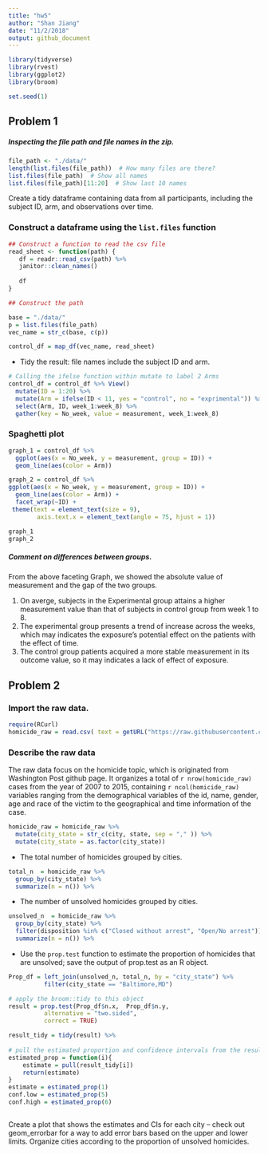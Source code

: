 ```yaml
---
title: "hw5"
author: "Shan Jiang"
date: "11/2/2018"
output: github_document
---
```

```r
library(tidyverse)
library(rvest)
library(ggplot2)
library(broom)

set.seed(1)
```

## Problem 1

##### Inspecting the file path and file names in the zip.
```r
file_path <- "./data/"
length(list.files(file_path))  # How many files are there?
list.files(file_path)  # Show all names
list.files(file_path)[11:20]  # Show last 10 names

```

Create a tidy dataframe containing data from all participants, including the subject ID, arm, and observations over time.


### Construct a dataframe using the `list.files` function
```r
## Construct a function to read the csv file
read_sheet <- function(path) {
   df = readr::read_csv(path) %>% 
   janitor::clean_names()
   
   df
}

## Construct the path 

base = "./data/"
p = list.files(file_path)
vec_name = str_c(base, c(p))

control_df = map_df(vec_name, read_sheet)

```

* Tidy the result: file names include the subject ID and arm.
```r
# Calling the ifelse function within mutate to label 2 Arms
control_df = control_df %>% View()
  mutate(ID = 1:20) %>% 
  mutate(Arm = ifelse(ID < 11, yes = "control", no = "exprimental")) %>%  
  select(Arm, ID, week_1:week_8) %>% 
  gather(key = No_week, value = measurement, week_1:week_8)

```

### Spaghetti plot 
```r
graph_1 = control_df %>% 
  ggplot(aes(x = No_week, y = measurement, group = ID)) +
  geom_line(aes(color = Arm))

graph_2 = control_df %>% 
ggplot(aes(x = No_week, y = measurement, group = ID)) +
  geom_line(aes(color = Arm)) + 
  facet_wrap(~ID) +
 theme(text = element_text(size = 9),
        axis.text.x = element_text(angle = 75, hjust = 1)) 

graph_1
graph_2
```

##### Comment on differences between groups.

From the above faceting Graph, we showed the absolute value of measurement and the gap of the two groups. 

1. On averge, subjects in the Experimental group attains a higher measurement value than that of subjects in control group from week 1 to 8. 
2. The experimental group presents a trend of increase across the weeks, which may indicates the exposure's potential effect on the patients with the effect of time. 
3. The control group patients acquired a more stable measurement in its outcome value, so it may indicates a lack of effect of exposure. 


## Problem 2

### Import the raw data.
```r
require(RCurl)
homicide_raw = read.csv( text = getURL("https://raw.githubusercontent.com/washingtonpost/data-homicides/master/homicide-data.csv"))
```

### Describe the raw data

The raw data focus on the homicide topic, which is originated from Washington Post github page. It organizes a total of `r nrow(homicide_raw)` cases from the year of 2007 to 2015, containing `r ncol(homicide_raw)` variables ranging from the demographical variables of the id, name, gender, age and race of the victim to the geographical and time information of the case. 

```r
homicide_raw = homicide_raw %>% 
  mutate(city_state = str_c(city, state, sep = "," )) %>% 
  mutate(city_state = as.factor(city_state))

```

* The total number of homicides grouped by cities.
```r
total_n  = homicide_raw %>% 
  group_by(city_state) %>% 
  summarize(n = n()) %>% 
```

* The number of unsolved homicides grouped by cities.
```r
unsolved_n  = homicide_raw %>% 
  group_by(city_state) %>%
  filter(disposition %in% c("Closed without arrest", "Open/No arrest")) %>% 
  summarize(n = n()) %>% 
```

* Use the `prop.test` function to estimate the proportion of homicides that are unsolved; save the output of prop.test as an R object.
```r
Prop_df = left_join(unsolved_n, total_n, by = "city_state") %>% 
          filter(city_state == "Baltimore,MD")

# apply the broom::tidy to this object
result = prop.test(Prop_df$n.x,  Prop_df$n.y,
          alternative = "two.sided",
          correct = TRUE)

result_tidy = tidy(result) %>% 
 
# pull the estimated proportion and confidence intervals from the resulting tidy dataframe.
estimated_prop = function(i){
    estimate = pull(result_tidy[i])
    return(estimate)
}
estimate = estimated_prop(1)
conf.low = estimated_prop(5)
conf.high = estimated_prop(6)

```


```r

```

Create a plot that shows the estimates and CIs for each city – check out geom_errorbar for a way to add error bars based on the upper and lower limits. Organize cities according to the proportion of unsolved homicides.


